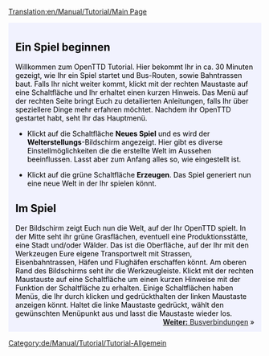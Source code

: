 [[Translation:en/Manual/Tutorial/Main Page]]

{{en/Tabs|5|1
|de/Manual/Tutorial/Tutorial|1. Spiel beginnen<!--
-->|de/Manual/Tutorial/Busverbindungen|2. Busverbindungen<!--
-->|de/Manual/Tutorial/Zugverbindungen|3. Zugverbindungen<!--
-->|de/Manual/Tutorial/Flugzeugverbindungen|4. Flugzeugverbindungen<!--
-->|de/Manual/Tutorial/Abschluss|5. Abschluss}}
<div style="padding:.5em 1em 1em 1em; border-top:none; background-color:#f1f2fe; color:#000;">
{{de/Manual/Tutorial/Tutorial}}
[[Category:de/Manual/Tutorial/Tutorial-Allgemein]]

==Ein Spiel beginnen==
Willkommen zum OpenTTD Tutorial. Hier bekommt Ihr in ca. 30 Minuten gezeigt, wie Ihr ein Spiel startet und Bus-Routen, sowie Bahntrassen baut. Falls Ihr nicht weiter kommt, klickt mit der rechten Maustaste auf eine Schaltfläche und Ihr erhaltet einen kurzen Hinweis.
Das Menü auf der rechten Seite bringt Euch zu detailierten Anleitungen, falls Ihr über speziellere Dinge mehr erfahren möchtet.
{{en/Phototable|[[File:de/Manual/Main menu new game.png]]|Hauptmenü von OpenTTD|center}}
Nachdem ihr OpenTTD gestartet habt, seht Ihr das Hauptmenü.

*Klickt auf die Schaltfläche '''Neues Spiel''' und es wird der '''Welterstellungs'''-Bildschirm angezeigt. Hier gibt es diverse Einstellmöglichkeiten die die erstellte Welt im Aussehen beeinflussen. Lasst aber zum Anfang alles so, wie eingestellt ist.
{{en/Phototable|[[File:de/Manual/Worldgenerationdialog.png]]|Der Welterstellungs-Bildschirm. Die vier Bilder am oberen Rand ermöglichen es, das Klima zu ändern, lassen aber fürs Erste alles unverändert.|center}}

*Klickt auf die grüne Schaltfläche '''Erzeugen'''. Das Spiel generiert nun eine neue Welt in der Ihr spielen könnt.

==Im Spiel==
{{en/Phototable|[[File:en/Manual/Tutorial/Aftergamestart.png]]|Direkt nachdem Ihr eine neue Welt erzeugt habt.|right}}
Der Bildschirm zeigt Euch nun die Welt, auf der Ihr OpenTTD spielt. In der Mitte seht ihr grüne Grasflächen, eventuell eine Produktionsstätte, eine Stadt und/oder Wälder. Das ist die Oberfläche, auf der Ihr mit den Werkzeugen Eure eigene Transportwelt mit Strassen, Eisenbahntrassen, Häfen und Flughäfen erschaffen könnt.
Am oberen Rand des Bildschirms seht ihr die Werkzeugleiste. Klickt mit der rechten Maustauste auf eine Schaltfläche um einen kurzen Hinweise mit der Funktion der Schaltfläche zu erhalten. Einige Schaltflächen haben Menüs, die Ihr durch klicken und gedrückthalten der linken Maustaste anzeigen könnt. Haltet die linke Maustaste gedrückt, wählt den gewünschten Menüpunkt aus und lasst die Maustaste wieder los.
<br style="clear:both;">
<span style="float: right">[[de/Manual/Tutorial/Busverbindungen|'''Weiter:''' Busverbindungen]] &raquo;</span>
</div>